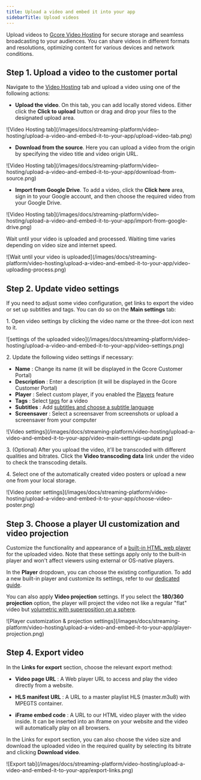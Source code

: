 ---
title: Upload a video and embed it into your app
sidebarTitle: Upload videos
---

Upload videos to [Gcore Video Hosting](https://gcore.com/streaming-platform/video-hosting) for secure storage and seamless broadcasting to your audiences. You can share videos in different formats and resolutions, optimizing content for various devices and network conditions.

## Step 1. Upload a video to the customer portal

Navigate to the [Video Hosting](https://streaming.gcore.com/video/list) tab and upload a video using one of the following actions: 

  * **Upload the video**. On this tab, you can add locally stored videos. Either click the **Click to upload** button or drag and drop your files to the designated upload area.


<Frame>![Video Hosting tab](/images/docs/streaming-platform/video-hosting/upload-a-video-and-embed-it-to-your-app/upload-video-tab.png)</Frame>


  * **Download from the source**. Here you can upload a video from the origin by specifying the video title and video origin URL.


<Frame>![Video Hosting tab](/images/docs/streaming-platform/video-hosting/upload-a-video-and-embed-it-to-your-app/download-from-source.png)</Frame>


  * **Import from Google Drive**. To add a video, click the **Click here** area, sign in to your Google account, and then choose the required video from your Google Drive. 


<Frame>![Video Hosting tab](/images/docs/streaming-platform/video-hosting/upload-a-video-and-embed-it-to-your-app/import-from-google-drive.png)</Frame>





Wait until your video is uploaded and processed. Waiting time varies depending on video size and internet speed. 


<Frame>![Wait until your video is uploaded](/images/docs/streaming-platform/video-hosting/upload-a-video-and-embed-it-to-your-app/video-uploading-process.png)</Frame>



## Step 2. Update video settings

If you need to adjust some video configuration, get links to export the video or set up subtitles and tags. You can do so on the **Main settings** tab: 

1\. Open video settings by clicking the video name or the three-dot icon next to it.


<Frame>![settings of the uploaded video](/images/docs/streaming-platform/video-hosting/upload-a-video-and-embed-it-to-your-app/video-settings.png)</Frame>



2\. Update the following video settings if necessary:

  * **Name** : Change its name (it will be displayed in the Gcore Customer Portal)
  * **Description** : Enter a description (it will be displayed in the Gcore Customer Portal)
  * **Player** : Select custom player, if you enabled the [Players](/streaming-platform/extra-features/customize-appearance-of-the-built-in-player) feature
  * **Tags** : Select [tags](/streaming-platform/video-hosting/organize-uploaded-videos#how-to-use-tags) for a video
  * **Subtitles** : Add [subtitles and choose a subtitle language](/streaming-platform/video-hosting/subtitles-and-closed-captions-for-vod#control-panel)
  * **Screensaver** : Select a screensaver from screenshots or upload a screensaver from your computer


<Frame>![Video settings](/images/docs/streaming-platform/video-hosting/upload-a-video-and-embed-it-to-your-app/video-main-settings-update.png)</Frame>



3\. (Optional) After you upload the video, it'll be transсoded with different qualities and bitrates. Click the **Video transcoding data** link under the video to check the transcoding details.

4\. Select one of the automatically created video posters or upload a new one from your local storage.


<Frame>![Video poster settings](/images/docs/streaming-platform/video-hosting/upload-a-video-and-embed-it-to-your-app/choose-video-poster.png)</Frame>



## Step 3. Choose a player UI customization and video projection

Customize the functionality and appearance of a [built-in HTML web player](/streaming-platform/extra-features/customize-appearance-of-the-built-in-player) for the uploaded video. Note that these settings apply only to the built-in player and won't affect viewers using external or OS-native players. 

In the **Player** dropdown, you can choose the existing configuration. To add a new built-in player and customize its settings, refer to our [dedicated guide](/streaming-platform/extra-features/customize-appearance-of-the-built-in-player). 

You can also apply **Video projection** settings. If you select the **180/360 projection** option, the player will project the video not like a regular "flat" video but [volumetric with superposition on a sphere](https://en.wikipedia.org/wiki/360-degree_video). 


<Frame>![Player customization & projection settings](/images/docs/streaming-platform/video-hosting/upload-a-video-and-embed-it-to-your-app/player-projection.png)</Frame>



## Step 4. Export video

In the **Links for export** section, choose the relevant export method: 

  * **Video page URL** : A Web player URL to access and play the video directly from a website. 

  * **HLS manifest URL** : A URL to a master playlist HLS (master.m3u8) with MPEGTS container. 

  * **iFrame embed code** : A URL to our HTML video player with the video inside. It can be inserted into an iframe on your website and the video will automatically play on all browsers.




In the Links for export section, you can also choose the video size and download the uploaded video in the required quality by selecting its bitrate and clicking **Download video**. 


<Frame>![Export tab](/images/docs/streaming-platform/video-hosting/upload-a-video-and-embed-it-to-your-app/export-links.png)</Frame>